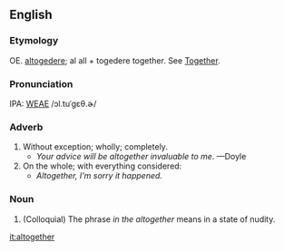 ==English==
===Etymology===
OE. [[altogedere]]; al all + togedere together.  See [[Together]].

===Pronunciation===
IPA: [[WEAE]] /ɔl.tuˈgɛθ.ɚ/

===Adverb===
# Without exception; wholly; completely.
#* ''Your advice will be altogether invaluable to me.'' &mdash;Doyle
# On the whole; with everything considered: 
#* ''Altogether, I'm sorry it happened.''
<!-- some material copied from Webster's Revised Unabridged Dictionary (1913) -->

===Noun===
# (Colloquial) The phrase ''in the altogether'' means in a state of nudity.

[[it:altogether]]